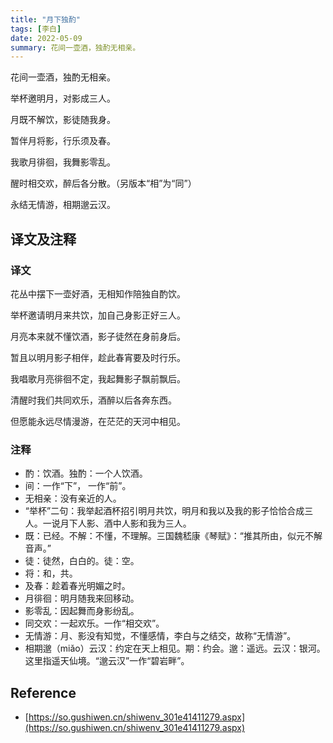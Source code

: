 ```yaml
---
title: "月下独酌"
tags: [李白]
date: 2022-05-09
summary: 花间一壶酒，独酌无相亲。
---
```


花间一壶酒，独酌无相亲。

举杯邀明月，对影成三人。

月既不解饮，影徒随我身。

暂伴月将影，行乐须及春。

我歌月徘徊，我舞影零乱。

醒时相交欢，醉后各分散。（另版本“相”为“同”）

永结无情游，相期邈云汉。

## 译文及注释

### 译文

花丛中摆下一壶好酒，无相知作陪独自酌饮。

举杯邀请明月来共饮，加自己身影正好三人。

月亮本来就不懂饮酒，影子徒然在身前身后。

暂且以明月影子相伴，趁此春宵要及时行乐。

我唱歌月亮徘徊不定，我起舞影子飘前飘后。

清醒时我们共同欢乐，酒醉以后各奔东西。

但愿能永远尽情漫游，在茫茫的天河中相见。

### 注释

- 酌：饮酒。独酌：一个人饮酒。
- 间：一作“下”， 一作“前”。
- 无相亲：没有亲近的人。
- “举杯”二句：我举起酒杯招引明月共饮，明月和我以及我的影子恰恰合成三人。一说月下人影、酒中人影和我为三人。
- 既：已经。不解：不懂，不理解。三国魏嵇康《琴赋》：“推其所由，似元不解音声。”
- 徒：徒然，白白的。徒：空。
- 将：和，共。
- 及春：趁着春光明媚之时。
- 月徘徊：明月随我来回移动。
- 影零乱：因起舞而身影纷乱。
- 同交欢：一起欢乐。一作“相交欢”。
- 无情游：月、影没有知觉，不懂感情，李白与之结交，故称“无情游”。
- 相期邈（miǎo）云汉：约定在天上相见。期：约会。邈：遥远。云汉：银河。这里指遥天仙境。“邈云汉”一作“碧岩畔”。

## Reference

- [https://so.gushiwen.cn/shiwenv_301e41411279.aspx](https://so.gushiwen.cn/shiwenv_301e41411279.aspx)